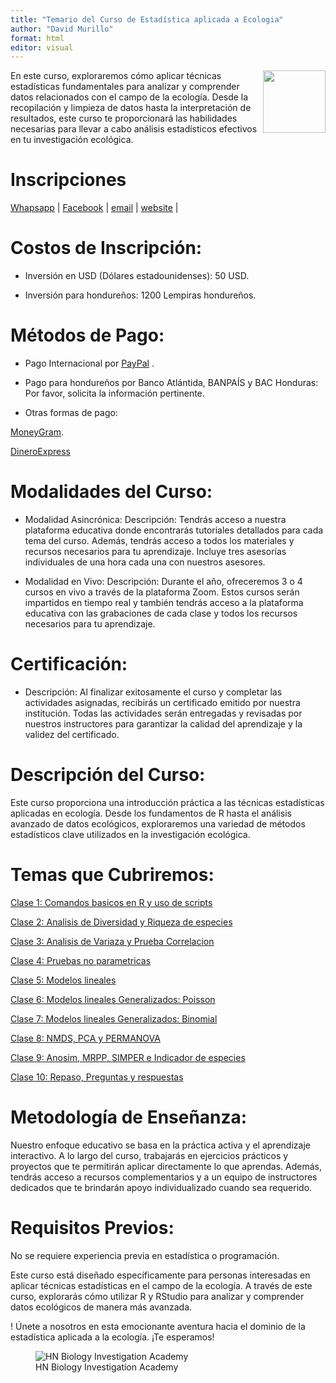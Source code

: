---
title: "Temario del Curso de Estadística aplicada a Ecologia"
author: "David Murillo"
format: html
editor: visual
---

[<img src="HN Cursos publicidad/HN Biology Inv Circle.jpg" align="right" width="100"/>](https://www.hnbiology.org/)

En este curso, exploraremos cómo aplicar técnicas estadísticas fundamentales para analizar y comprender datos relacionados con el campo de la ecología. Desde la recopilación y limpieza de datos hasta la interpretación de resultados, este curso te proporcionará las habilidades necesarias para llevar a cabo análisis estadísticos efectivos en tu investigación ecológica.

# Inscripciones

<!-- Start Badges -->

| [Whapsapp](http://wa.me/+50499549551) \| [Facebook](https://www.facebook.com/Hn.Biology.Investigation?mibextid=ZbWKwL) \| [email](admi@hnbiology.org) \| [website](https://www.hnbiology.org/) \|

<!-- End Badges -->

# Costos de Inscripción:

-   Inversión en USD (Dólares estadounidenses): 50 USD.

-   Inversión para hondureños: 1200 Lempiras hondureños.

# Métodos de Pago:

-   Pago Internacional por [PayPal](https://www.paypal.com/paypalme/hnbiologyinv) .

-   Pago para hondureños por Banco Atlántida, BANPAÍS y BAC Honduras: Por favor, solicita la información pertinente.

-   Otras formas de pago:

[MoneyGram](https://www.moneygram.com/mgo/us/es/send/como-enviar-dinero/enviar-en-linea/).

[DineroExpress](https://www.dineroexpress.com/WebPortalDexDigital/)

# Modalidades del Curso:

-   Modalidad Asincrónica: Descripción: Tendrás acceso a nuestra plataforma educativa donde encontrarás tutoriales detallados para cada tema del curso. Además, tendrás acceso a todos los materiales y recursos necesarios para tu aprendizaje. Incluye tres asesorías individuales de una hora cada una con nuestros asesores.

-   Modalidad en Vivo: Descripción: Durante el año, ofreceremos 3 o 4 cursos en vivo a través de la plataforma Zoom. Estos cursos serán impartidos en tiempo real y también tendrás acceso a la plataforma educativa con las grabaciones de cada clase y todos los recursos necesarios para tu aprendizaje.

# Certificación:

-   Descripción: Al finalizar exitosamente el curso y completar las actividades asignadas, recibirás un certificado emitido por nuestra institución. Todas las actividades serán entregadas y revisadas por nuestros instructores para garantizar la calidad del aprendizaje y la validez del certificado.

# Descripción del Curso:

Este curso proporciona una introducción práctica a las técnicas estadísticas aplicadas en ecología. Desde los fundamentos de R hasta el análisis avanzado de datos ecológicos, exploraremos una variedad de métodos estadísticos clave utilizados en la investigación ecológica.

# Temas que Cubriremos:

[Clase 1: Comandos basicos en R y uso de scripts](Clase1.html)

[Clase 2: Analisis de Diversidad y Riqueza de especies](Clase2.html)

[Clase 3: Analisis de Variaza y Prueba Correlacion](Clase3_1.html)

[Clase 4: Pruebas no parametricas](Clase4_1.html)

[Clase 5: Modelos lineales](Clase5_1.html)

[Clase 6: Modelos lineales Generalizados: Poisson](Clase6_1.html)

[Clase 7: Modelos lineales Generalizados: Binomial](Clase7_1.html)

[Clase 8: NMDS, PCA y PERMANOVA](Clase8_1.html)

[Clase 9: Anosim, MRPP, SIMPER e Indicador de especies](Clase9_1.html)

[Clase 10: Repaso, Preguntas y respuestas](Clase10_1.html)

# Metodología de Enseñanza:

Nuestro enfoque educativo se basa en la práctica activa y el aprendizaje interactivo. A lo largo del curso, trabajarás en ejercicios prácticos y proyectos que te permitirán aplicar directamente lo que aprendas. Además, tendrás acceso a recursos complementarios y a un equipo de instructores dedicados que te brindarán apoyo individualizado cuando sea requerido.

# Requisitos Previos:

No se requiere experiencia previa en estadística o programación.

Este curso está diseñado específicamente para personas interesadas en aplicar técnicas estadísticas en el campo de la ecología. A través de este curso, explorarás cómo utilizar R y RStudio para analizar y comprender datos ecológicos de manera más avanzada.

! Únete a nosotros en esta emocionante aventura hacia el dominio de la estadística aplicada a la ecología. ¡Te esperamos!

![HN Biology Investigation Academy](HN%20Cursos%20publicidad/HN%20Biology%20Inv%20large.jpg)
